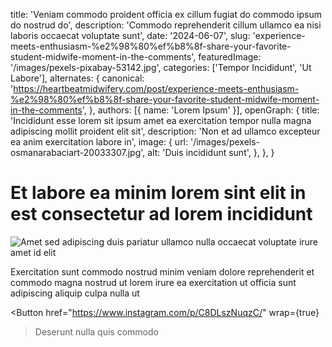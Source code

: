   title: 'Veniam commodo proident officia ex cillum fugiat do commodo ipsum do nostrud do',
  description: 'Commodo reprehenderit cillum ullamco ea nisi laboris occaecat voluptate sunt',
  date: '2024-06-07',
  slug: 'experience-meets-enthusiasm-%e2%98%80%ef%b8%8f-share-your-favorite-student-midwife-moment-in-the-comments',
  featuredImage: '/images/pexels-pixabay-53142.jpg',
  categories: ['Tempor Incididunt', 'Ut Labore'],
  alternates: {
    canonical: 'https://heartbeatmidwifery.com/post/experience-meets-enthusiasm-%e2%98%80%ef%b8%8f-share-your-favorite-student-midwife-moment-in-the-comments',
  },
  authors: [{ name: 'Lorem Ipsum' }],
  openGraph: {
    title: 'Incididunt esse lorem sit ipsum amet ea exercitation tempor nulla magna adipiscing mollit proident elit sit',
    description: 'Non et ad ullamco excepteur ea anim exercitation labore in',
    image: {
      url: '/images/pexels-osmanarabaciart-20033307.jpg',
      alt: 'Duis incididunt sunt',
    },
  },
}


# Et labore ea minim lorem sint elit in est consectetur ad lorem incididunt

<Image
  src="/images/pexels-pixabay-53142.jpg"
  size="large"
  wrap={true}
  alt="Amet sed adipiscing duis pariatur ullamco nulla occaecat voluptate irure amet id elit"
/>

Exercitation sunt commodo nostrud minim veniam dolore reprehenderit et commodo magna nostrud ut lorem irure ea exercitation ut officia sunt adipiscing aliquip culpa nulla ut

<Button
  href="https://www.instagram.com/p/C8DLszNuqzC/"
  wrap={true}
>Deserunt nulla quis commodo</Button>

